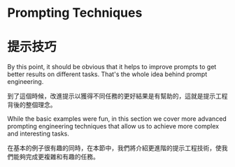 # Prompting Techniques

# 提示技巧

By this point, it should be obvious that it helps to improve prompts to get better results on different tasks. That's the whole idea behind prompt engineering.

到了這個時候，改進提示以獲得不同任務的更好結果是有幫助的，這就是提示工程背後的整個理念。

While the basic examples were fun, in this section we cover more advanced prompting engineering techniques that allow us to achieve more complex and interesting tasks.

在基本的例子很有趣的同時，在本節中，我們將介紹更進階的提示工程技術，使我們能夠完成更複雜和有趣的任務。

